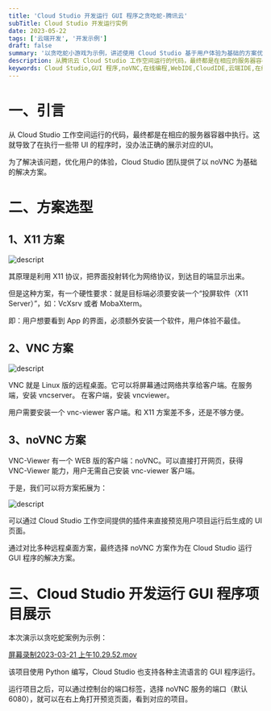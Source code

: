 ```yaml
---
title: 'Cloud Studio 开发运行 GUI 程序之贪吃蛇-腾讯云'
subTitle: Cloud Studio 开发运行实例
date: 2023-05-22
tags: ['云端开发', '开发示例']
draft: false
summary: '以贪吃蛇小游戏为示例，讲述使用 Cloud Studio 基于用户体验为基础的方案优化'
description: 从腾讯云 Cloud Studio 工作空间运行的代码，最终都是在相应的服务器容器中执行。这就导致了在执行一些带 UI 的程序时，没办法正确的展示对应的 UI。为了解决该问题，优化用户的体验，Cloud Studio 团队提供了以 noVNC 为基础的解决方案。
keywords: Cloud Studio,GUI 程序,noVNC,在线编程,WebIDE,CloudIDE,云端IDE,在线IDE,云端开发工具,在线集成开发环境
---
```


# **一、引言**
从 Cloud Studio 工作空间运行的代码，最终都是在相应的服务器容器中执行。这就导致了在执行一些带 UI 的程序时，没办法正确的展示对应的UI。

为了解决该问题，优化用户的体验，Cloud Studio 团队提供了以 noVNC 为基础的解决方案。
# **二、方案选型**
## **1、X11 方案**
![descript](https://help-assets.codehub.cn/enterprise/cloudStudio/001.png)

其原理是利用 X11 协议，把界面投射转化为网络协议，到达目的端显示出来。

但是这种方案，有一个硬性要求：就是目标端必须要安装一个“投屏软件（X11 Server）”，如：VcXsrv 或者 MobaXterm。

即：用户想要看到 App 的界面，必须额外安装一个软件，用户体验不最佳。
## **2、VNC 方案**
![descript](https://help-assets.codehub.cn/enterprise/cloudStudio/002.png)

VNC 就是 Linux 版的远程桌面。它可以将屏幕通过网络共享给客户端。在服务端，安装 vncserver。 在客户端，安装 vncviewer。

用户需要安装一个 vnc-viewer 客户端。和 X11 方案差不多，还是不够方便。
## **3、noVNC 方案**
VNC-Viewer 有一个 WEB 版的客户端：noVNC。可以直接打开网页，获得 VNC-Viewer 能力，用户无需自己安装 vnc-viewer 客户端。

于是，我们可以将方案拓展为：

![descript](https://help-assets.codehub.cn/enterprise/cloudStudio/003.png)

可以通过 Cloud Studio 工作空间提供的插件来直接预览用户项目运行后生成的 UI 页面。

通过对比多种远程桌面方案，最终选择 noVNC 方案作为在 Cloud Studio 运行 GUI 程序的解决方案。
# **三、Cloud Studio 开发运行 GUI 程序项目展示**
本次演示以贪吃蛇案例为示例：

[屏幕录制2023-03-21 上午10.29.52.mov](https://drive.weixin.qq.com/s?k=AJEAIQdfAAooIBLxjjAZQApAYNADA)

该项目使用 Python 编写，Cloud Studio 也支持各种主流语言的 GUI 程序运行。

运行项目之后，可以通过控制台的端口标签，选择 noVNC 服务的端口（默认6080），就可以在右上角打开预览页面，看到对应的项目。
